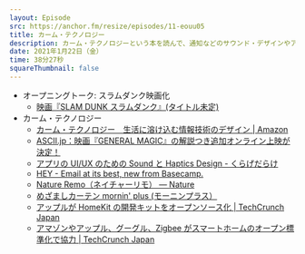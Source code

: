 ```yaml
---
layout: Episode
src: https://anchor.fm/resize/episodes/11-eouu05
title: カーム・テクノロジー
description: カーム・テクノロジーという本を読んで、通知などのサウンド・デザインやアンビエント・デザイン、本を読むきっかけになったGeneral Magicなどについて話しました。
date: 2021年1月22日（金）
time: 38分27秒
squareThumbnail: false
---
```


- オープニングトーク: スラムダンク映画化
  - [映画『SLAM DUNK スラムダンク』(タイトル未定)](https://slamdunk-movie.jp/)
- カーム・テクノロジー
  - [カーム・テクノロジー　生活に溶け込む情報技術のデザイン | Amazon](https://www.amazon.co.jp/dp/B08FB7YJK7)
  - [ASCII.jp：映画『GENERAL MAGIC』の解説つき追加オンライン上映が決定！](https://ascii.jp/elem/000/004/025/4025337/)
  - [アプリの UI/UX のための Sound と Haptics Design - くらげだらけ](https://kudakurage.hatenadiary.com/entry/2019/08/13/080000)
  - [HEY - Email at its best, new from Basecamp.](https://hey.com/)
  - [Nature Remo（ネイチャーリモ） — Nature](https://nature.global/jp/nature-remo)
  - [めざましカーテン mornin' plus (モーニンプラス）](https://mornin.jp/)
  - [アップルが HomeKit の開発キットをオープンソース化 | TechCrunch Japan](https://jp.techcrunch.com/2019/12/20/2019-12-19-anybody-can-now-make-homekit-accessories/)
  - [アマゾンやアップル、グーグル、Zigbee がスマートホームのオープン標準化で協力 | TechCrunch Japan](https://jp.techcrunch.com/2019/12/19/2019-12-19-amazon-apple-google-and-zigbee-join-forces-for-an-open-smart-home-standard/)
